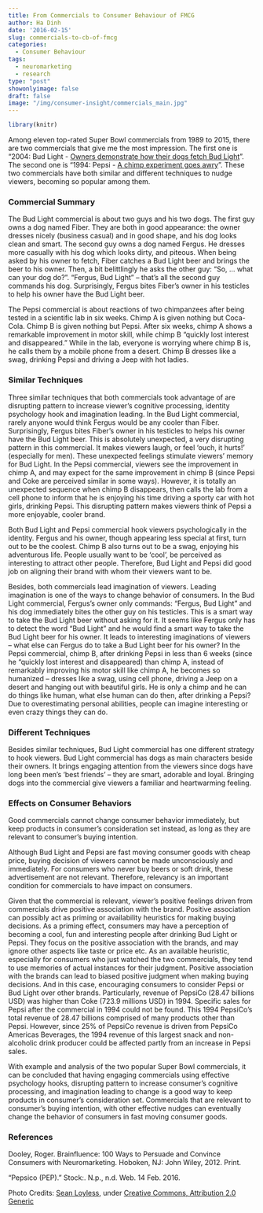 ```yaml
---
title: From Commercials to Consumer Behaviour of FMCG
author: Ha Dinh
date: '2016-02-15'
slug: commercials-to-cb-of-fmcg
categories:
  - Consumer Behaviour
tags:
  - neuromarketing
  - research
type: "post"
showonlyimage: false
draft: false
image: "/img/consumer-insight/commercials_main.jpg"
---
```


```r
library(knitr)
```

Among eleven top-rated Super Bowl commercials from 1989 to 2015, there are two commercials that give me the most impression. The first one is “2004: Bud Light - [Owners demonstrate how their dogs fetch Bud Light](https://www.youtube.com/watch?v=Yuzi6Ys-jNc)”. The second one is “1994: Pepsi - [A chimp experiment goes awry](https://www.youtube.com/watch?v=-bm0wZOXXW0)”. These two commercials have both similar and different techniques to nudge viewers, becoming so popular among them.

<!--more-->

### **Commercial Summary**

The Bud Light commercial is about two guys and his two dogs. The first guy owns a dog named Fiber. They are both in good appearance: the owner dresses nicely (business casual) and in good shape, and his dog looks clean and smart. The second guy owns a dog named Fergus. He dresses more casually with his dog which looks dirty, and piteous. When being asked by his owner to fetch, Fiber catches a Bud Light beer and brings the beer to his owner. Then, a bit belittlingly he asks the other guy: “So, … what can your dog do?”. “Fergus, Bud Light” – that’s all the second guy commands his dog. Surprisingly, Fergus bites Fiber’s owner in his testicles to help his owner have the Bud Light beer.

The Pepsi commercial is about reactions of two chimpanzees after being tested in a scientific lab in six weeks. Chimp A is given nothing but Coca-Cola. Chimp B is given nothing but Pepsi. After six weeks, chimp A shows a remarkable improvement in motor skill, while chimp B “quickly lost interest and disappeared.” While in the lab, everyone is worrying where chimp B is, he calls them by a mobile phone from a desert. Chimp B dresses like a swag, drinking Pepsi and driving a Jeep with hot ladies.

### **Similar Techniques**

Three similar techniques that both commercials took advantage of are disrupting pattern to increase viewer’s cognitive processing, identity psychology hook and imagination leading. In the Bud Light commercial, rarely anyone would think Fergus would be any cooler than Fiber. Surprisingly, Fergus bites Fiber’s owner in his testicles to helps his owner have the Bud Light beer. This is absolutely unexpected, a very disrupting pattern in this commercial. It makes viewers laugh, or feel ‘ouch, it hurts!’ (especially for men). These unexpected feelings stimulate viewers’ memory for Bud Light. In the Pepsi commercial, viewers see the improvement in chimp A, and may expect for the same improvement in chimp B (since Pepsi and Coke are perceived similar in some ways). However, it is totally an unexpected sequence when chimp B disappears, then calls the lab from a cell phone to inform that he is enjoying his time driving a sporty car with hot girls, drinking Pepsi. This disrupting pattern makes viewers think of Pepsi a more enjoyable, cooler brand.

Both Bud Light and Pepsi commercial hook viewers psychologically in the identity. Fergus and his owner, though appearing less special at first, turn out to be the coolest. Chimp B also turns out to be a swag, enjoying his adventurous life. People usually want to be ‘cool’, be perceived as interesting to attract other people. Therefore, Bud Light and Pepsi did good job on aligning their brand with whom their viewers want to be.

Besides, both commercials lead imagination of viewers. Leading imagination is one of the ways to change behavior of consumers. In the Bud Light commercial, Fergus’s owner only commands: “Fergus, Bud Light” and his dog immediately bites the other guy on his testicles. This is a smart way to take the Bud Light beer without asking for it. It seems like Fergus only has to detect the word “Bud Light” and he would find a smart way to take the Bud Light beer for his owner. It leads to interesting imaginations of viewers – what else can Fergus do to take a Bud Light beer for his owner? In the Pepsi commercial, chimp B, after drinking Pepsi in less than 6 weeks (since he “quickly lost interest and disappeared) than chimp A, instead of remarkably improving his motor skill like chimp A, he becomes so humanized – dresses like a swag, using cell phone, driving a Jeep on a desert and hanging out with beautiful girls. He is only a chimp and he can do things like human, what else human can do then, after drinking a Pepsi? Due to overestimating personal abilities, people can imagine interesting or even crazy things they can do.

### **Different Techniques**

Besides similar techniques, Bud Light commercial has one different strategy to hook viewers. Bud Light commercial has dogs as main characters beside their owners. It brings engaging attention from the viewers since dogs have long been men’s ‘best friends’ – they are smart, adorable and loyal. Bringing dogs into the commercial give viewers a familiar and heartwarming feeling.

### **Effects on Consumer Behaviors**

Good commercials cannot change consumer behavior immediately, but keep products in consumer's consideration set instead, as long as they are relevant to consumer's buying intention.

Although Bud Light and Pepsi are fast moving consumer goods with cheap price, buying decision of viewers cannot be made unconsciously and immediately. For consumers who never buy beers or soft drink, these advertisement are not relevant. Therefore, relevancy is an important condition for commercials to have impact on consumers.

Given that the commercial is relevant, viewer's positive feelings driven from commercials drive positive association with the brand. Positive association can possibly act as priming or availability heuristics for making buying decisions. As a priming effect, consumers may have a perception of becoming a cool, fun and interesting people after drinking Bud Light or Pepsi. They focus on the positive association with the brands, and may ignore other aspects like taste or price etc. As an available heuristic, especially for consumers who just watched the two commercials, they tend to use memories of actual instances for their judgment. Positive association with the brands can lead to biased positive judgment when making buying decisions. And in this case, encouraging consumers to consider Pepsi or Bud Light over other brands. Particularly, revenue of PepsiCo (28.47 billions USD) was higher than Coke (723.9 millions USD) in 1994. Specific sales for Pepsi after the commercial in 1994 could not be found. This 1994 PepsiCo’s total revenue of 28.47 billions comprised of many products other than Pepsi. However, since 25% of PepsiCo revenue is driven from PepsiCo Americas Beverages, the 1994 revenue of this largest snack and non-alcoholic drink producer could be affected partly from an increase in Pepsi sales.

With example and analysis of the two popular Super Bowl commercials, it can be concluded that having engaging commercials using effective psychology hooks, disrupting pattern to increase consumer’s cognitive processing, and imagination leading to change is a good way to keep products in consumer's consideration set. Commercials that are relevant to consumer's buying intention, with other effective nudges can eventually change the behavior of consumers in fast moving consumer goods.

### **References**

Dooley, Roger. Brainfluence: 100 Ways to Persuade and Convince Consumers with Neuromarketing. Hoboken, NJ: John Wiley, 2012. Print.

“Pepsico (PEP).” Stock:. N.p., n.d. Web. 14 Feb. 2016.

Photo Credits: [Sean Loyless](https://www.flickr.com/photos/haggismac/), under [Creative Commons, Attribution 2.0 Generic](https://creativecommons.org/licenses/by/2.0/)



